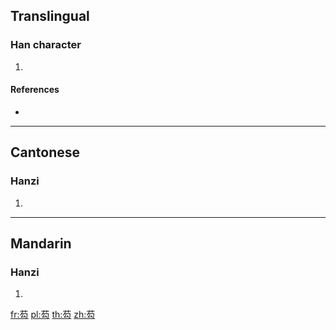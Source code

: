 {{character info/new}}
==Translingual==

===Han character===
{{Han char|rn=140|rad=艸|as=04|sn=10|four=44727|canj=TPI,XTPI}}

# {{defn|Han|sort=艸04}}

====References====
* {{Han ref|kx=1021.050|dkj=30739|hdz=53184.010|uh=82B6|ud=33462|bh=CDC5|bd=52677}}

----

==Cantonese==

===Hanzi===
{{yue-hanzi|jyut=|y=gau1}}

# {{defn|lang=yue|sort=艸04}}

----

==Mandarin==

===Hanzi===
{{cmn-hanzi|pin=[[gōu]] ([[gou1]])|wg=kou<sup>1</sup>}}

# {{defn|lang=cmn|sort=艸04}}

[[fr:芶]]
[[pl:芶]]
[[th:芶]]
[[zh:芶]]